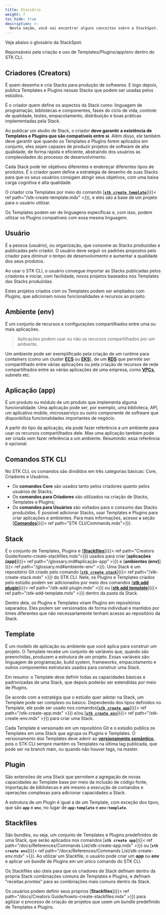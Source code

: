 ```yaml
---
title: Glossário
weight: 7
toc_hide: true
description: >-
  Nesta seção, você vai encontrar alguns conceitos sobre a StackSpot.
---
```


Veja abaixo o glossário da StackSpot:

Reponsáveis pela criação e uso de Templates/Plugins/app/env dentro do STK CLI.
## **Criadores (Creators)**
É quem desenha e cria Stacks para produção de softwares. E logo depois, publica Templates e Plugins nessas Stacks que podem ser usadas pelos estúdios. 

É o criador quem define os aspectos da Stack como: linguagem de programação, bibliotecas e componentes, fases do ciclo de vida, controle de qualidade, testes, empacotamento, distribuição e boas práticas implementadas pela Stack.

Ao publicar um studio de Stack, o criador **deve garantir a existência de Templates e Plugins que são compatíveis entre si**. Além disso, ele também deve garantir que quando os Templates e Plugins forem aplicados em conjunto, eles sejam capazes de produzir projetos de software de alta qualidade, de forma rápida e eficiente, abstraindo dos usuários as complexidades do processo de desenvolvimento.

Cada Stack pode ter objetivos diferentes e endereçar diferentes tipos de produtos. É o criador quem define a estratégia de desenho de suas Stacks para que os seus usuários consigam atingir seus objetivos, com uma baixa carga cognitiva e alta qualidade.

O criador cria Templates por meio do comando [<ins>**`stk create template`**</ins>]({{< ref path="/stk-create-template.mdx" >}}), e eles são a base de um projeto para o usuário utilizar.

Os Templates podem ser de linguagens específicas e, com isso, podem utilizar os Plugins compatíveis com essa mesma linguagem.

## **Usuário** 
É a pessoa (usuário), ou organização, que consome as Stacks produzidas e publicadas pelo criador. O usuário deve seguir os padrões propostos pelo criador para diminuir o tempo de desenvolvimento e aumentar a qualidade dos seus produtos.

Ao usar o STK CLI, o usuário consegue importar as Stacks publicadas pelos criadores e iniciar, com facilidade, novos projetos baseados nos Templates das Stacks produzidas.

Estes projetos criados com os Templates podem ser ampliados com Plugins, que adicionam novas funcionalidades e recursos ao projeto.

## **Ambiente (env)**
É um conjunto de recursos e configurações compartilhados entre uma ou mais aplicações.

>Aplicações podem usar ou não os recursos compartilhados por um ambiente.

Um ambiente pode ser exemplificado pela criação de um runtime para containers (como um cluster [<ins>**ECS**</ins>](https://docs.aws.amazon.com/pt_br/AmazonECS/latest/developerguide/clusters.html) ou [<ins>**EKS**</ins>](https://docs.aws.amazon.com/pt_br/eks/latest/userguide/clusters.html)), de um [<ins>**RDS**</ins>](https://aws.amazon.com/pt/rds/) que permite ser compartilhado entre várias aplicações ou pela criação de recursos de rede compartilhados entre as várias aplicações de uma empresa, como [<ins>**VPCs**</ins>](https://aws.amazon.com/pt/vpc/), subnets etc.

## **Aplicação (app)**
É um produto ou módulo de um produto que implementa alguma funcionalidade. Uma aplicação pode ser, por exemplo, uma biblioteca, API, um aplicativo mobile, microsserviço ou outro componente de software que disponibiliza funcionalidades importantes de negócio.

A partir do tipo da aplicação, ela pode fazer referência a um ambiente para usar os recursos compartilhados dele. Mas uma aplicação também pode ser criada sem fazer referência a um ambiente. Resumindo: essa referência é opcional.

## **Comandos STK CLI**
No STK CLI, os comandos são divididos em três categorias básicas: Core, Criadores e Usuários.
- Os **comandos Core** são usados tanto pelos criadores quanto pelos usuários de Stacks;
- Os **comandos para Criadores** são utilizados na criação de Stacks, Templates e Plugins;
- Os **comandos para Usuários** são voltados para o consumo das Stacks produzidas. É possível adicionar Stacks, usar Templates e Plugins para criar aplicações e ambientes.
Para mais informações, acesse a seção [<ins>**Comandos**</ins>]({{< ref path="STK CLI/Commands.mdx">}}).

## **Stack**
É o conjunto de Templates, Plugins e [<ins>**Stackfiles**</ins>]({{< ref path="Creators Guide/howto-create-stackfiles.mdx">}}) usados para criar [**aplicações (app)**]({{< ref path="/glossary.md#aplicação-app" >}}) e [**ambientes (env)**]({{< ref path="/glossary.md#ambiente-env" >}}). Uma Stack é um repositório Git criado pelo comando [<ins>**`stk create stack`**</ins>]({{< ref path="/stk-create-stack.mdx" >}}) do STK CLI. Nele, os Plugins e Templates criados pelo estúdio podem ser adicionados por meio dos comandos [<ins>**stk add plugin**</ins>]({{< ref path="/stk-add-plugin.mdx" >}}) ou [<ins>**stk add template**</ins>]({{< ref path="/stk-add-template.mdx" >}}) dentro da pasta da Stack. 

Dentro dela, os Plugins e Templates viram Plugins em repositórios separados. Eles podem ser versionados de forma individual e mantidos por times diferentes que não necessariamente tenham acesso ao repositório da Stack.

## **Template**
É um modelo de aplicação ou ambiente que você aplica para construir um projeto. O Template recebe um conjunto de variáveis que, quando são preenchidas, produzem a estrutura de um projeto.
Essas variáveis são: linguagem de programação, build system, frameworks, empacotamento e outros componentes estruturais usados para construir uma Stack.

Em resumo: o Template deve definir todas as capacidades básicas e padronizadas de uma Stack, que depois poderão ser estendidas por meio de Plugins.

De acordo com a estratégia que o estúdio quer adotar na Stack, um Template pode ser complexo ou básico. Dependendo dos tipos definidos no Template, ele pode ser usado nos comandos[<ins>**`stk create app`**</ins>]({{< ref path="/stk-create-app.mdx" >}}) e/ou [<ins>**`stk create env`**</ins>]({{< ref path="/stk-create-env.mdx" >}}) para criar uma Stack.


Cada Template é versionado em um repositório Git e o estúdio publica os Templates em uma Stack que agrupa os Plugins e Templates. O versionamento dos Templates deve aderir ao [**versionamento semântico**](https://semver.org/), pois o STK CLI sempre mantém os Templates na última tag publicada, que pode ser na branch main, ou quando não houver tags, na master.

## **Plugin**
São extensões de uma Stack que permitem a agregação de novas capacidades ao Template base por meio da inclusão de código fonte, importação de bibliotecas e até mesmo a execução de comandos e operações complexas para adicionar capacidades a Stack.

A estrutura de um Plugin é igual a de um Template, com exceção dos tipos, que são **`app`** e **`env`**, no lugar de **`app-template`** e **`env-template`**.

## **Stackfiles**

São bundles, ou seja, um conjunto de Templates e Plugins predefinidos de uma Stack, que serão aplicados nos comandos [**`stk create app`**]({{< ref path="/docs/References/Commands List/stk-create-app.mdx" >}}) ou [**`stk create env`**]({{< ref path="/docs/References/Commands List/stk-create-env.mdx" >}}). Ao utilizar um Stackfile, o usuário pode criar um **app** ou **env** e aplicar um bundle de Plugins em um único comando do STK CLI.

Os Stackfiles são úteis para que os criadores de Stack definam dentro da própria Stack combinações comuns de Templates e Plugins, e definam "receitas prontas" para as combinações mais comuns dentro da Stack.

Os usuários podem definir seus próprios [**Stackfiles**]({{< ref path="/docs/Creators Guide/howto-create-stackfiles.mdx" >}}) para agilizar o processo de criação de projetos que usem um bundle predefinido de Templates e Plugins.

